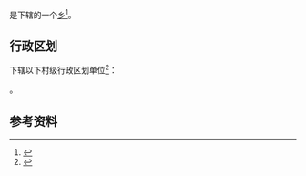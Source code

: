 {{中国乡级行政区|54/23/35/203/000}}

'''{{PAGENAMEBASE}}'''是{{PRC admin/fullname|54/23/35/203/000|3}}下辖的一个[[乡_(中华人民共和国)|乡]]<ref>{{PRC admin/ref sgc|{{PRC admin/parent|54/23/35/203/000}}}}</ref>。

== 行政区划 ==
{{PAGENAMEBASE}}下辖以下村级行政区划单位<ref>{{PRC admin/ref sgc|54/23/35/203/000}}</ref>：

{{PRC admin/children|54/23/35/203/000}}。

== 参考资料 ==
{{reflist}}

{{西藏行政区划小作品}}
{{PRC admin/navcat|54/23/35/203/000}}